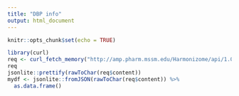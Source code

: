 ```yaml
---
title: "DBP info"
output: html_document
---
```


```r
knitr::opts_chunk$set(echo = TRUE)
```

```r
library(curl)
req <- curl_fetch_memory("http://amp.pharm.mssm.edu/Harmonizome/api/1.0/gene/ATF1")
req
jsonlite::prettify(rawToChar(req$content))
mydf <- jsonlite::fromJSON(rawToChar(req$content)) %>%
  as.data.frame()

```

